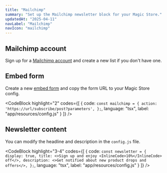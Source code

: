 ```yaml
---
title: "Mailchimp"
summary: "Set up the Mailchimp newsletter block for your Magic Store."
updatedAt: "2025-04-11"
navLabel: "Mailchimp"
navIcon: "mailchimp"
---
```


## Mailchimp account

Sign up for a [Mailchimp account](https://mailchimp.com) and create a new list if you don't have one.

## Embed form

Create a new [embed form](https://mailchimp.com/help/add-a-signup-form-to-your-website/) and copy the form URL to your Magic Store config.

<CodeBlock
    highlight="2"
    codes={[
  {
    code:
`const mailchimp = {
    action: 'https://url/subscribe/post?parameters',
};`, 
    language: "tsx",
    label: "app/resources/config.js"
  }
]} />

## Newsletter content

You can modify the headline and description in the `config.js` file.

<CodeBlock
    highlight="3-4"
    codes={[
  {
    code:
`const newsletter = {
    display: true,
    title: <>Sign up and enjoy <InlineCode>10%</InlineCode> off</>,
    description: <>Get notified about new product drops and offers</>,
};`, 
    language: "tsx",
    label: "app/resources/config.js"
  }
]} />